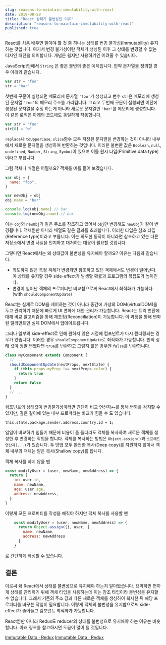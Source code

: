 ```yaml
---
slug: reasons-to-maintain-immutability-with-react
date: 2019-08-28
title: "React 상태가 불변성인 이유"
description: "reasons-to-maintain-immutability-with-react"
published: true
---
```


React를 처음 배우면 알아야 할 것 중 하나는 상태를 변경 불가성(Immutability) 유지하는 것입니다.
여기서 변경 불가성이란 객체가 생성된 이후 그 상태를 변경할 수 없는 디자인 패턴을 의미합니다.
개념은 쉽지만 사용하기엔 어려울 수 있습니다.

JavaScript안에서 `String` 은 좋은 불변의 좋은 예제입니다. 만약 문자열을 정의할 경우 아래와 같습니다.

```javascript {numberLines: true}
var str = "foo"
str = "bar"
```

첫번째 구문이 실행되면 메모리에 문자열 `'foo'`가 생성되고 변수 `str`은 메모리에 생성된 문자열 `'foo'`의 메모리 주소를 가리킵니다.
그리고 두번째 구문이 실행되면 이전에 생성된 문자열을 수정 하는게 아니라 새로운 문자열인 `'bar'`를 메모리에 생성합니다.
이 같은 로직은 아래의 코드에도 동일하게 작동합니다.

```js
var str = "foo"
str[0] = "w"
```

`replace`나 `toUpperCase`, `slice`함수 모두 저장된 문자열을 변경하는 것이 아니라 내부에서 새로운 문자열을 생성하여 반환하는 것입니다.
이러한 불변한 값은 `Boolean`, `null`, `undefined`, `Number`, `String`, `Symbol`이 있으며 이를 원시 타입(Primitive data type)이라고 부릅니다.

그럼 객체나 배열은 어떨까요? 객체를 예를 들어 보겠습니다.

```js
var obj = {
  name: "foo",
}

var newObj = obj
obj.name = "bar"

console.log(obj.name) // bar
console.log(newObj.name) // bar
```

이는 `obj`와 `newObj`가 같은 주소를 참조하고 있어서 `obj`만 변경해도 `newObj`가 같이 변경됩니다.
객체뿐만 아니라 배열도 같은 결과를 초래합니다. 이러한 타입은 참조 타입(Reference type)이라고 부릅니다.
이는 의도한 동작이 아니라면 참조하고 있는 다른 저장소에서 변경 사실을 인지하고 대처하는 대응이 필요할 것입니다.

그렇다면 React에서는 왜 상태값이 불변성을 유지해야 할까요? 이유는 다음과 같습니다.

- 의도하지 않은 특정 객체가 변경되면 참조하고 있던 객체에서도 변경이 일어난다. 이 상태를 유지할 경우 side-effect가 발생할 확률과 프로그램의 복잡도가 높아진다.
- 변경이 일어난 객체의 프로퍼티만 비교함으로써 React에서 최적화가 가능하다. (with `shouldComponentUpdate`)

React는 실제로 DOM을 제어하는 것이 아니라 중간에 가상의 DOM(virtualDOM)을 두고 관리하기 때문에 빠르게 UI 변화에 대한 관리가 가능합니다.
React는 트리 변환에 대해 비교 알고리즘을 통해 재조정(Reconciliation)이 가능합니다. 이 과정을 통해 변화된 엘리먼트만 실제 DOM에서 업데이트됩니다.

그러나 일부의 side-effect로 인해 원하지 않은 시점에 컴포넌트가 다시 렌더링되는 경우가 있습니다. 이러한 경우 `shouldComponentUpdate`로 최적화가 가능합니다.
만약 상태 값이 정말 변했다면 `true`를 반환하고 그렇지 않은 경우엔 `false`를 반환합니다.

```js
class MyComponent extends Component {
  // ...
  shouldComponentUpdate(nextProps, nextState) {
    if (this.props.myProp !== nextProps.color) {
      return true
    }
    return false
  }
  // ...
}
```

컴포넌트의 상태값이 변경불가성이라면 간단히 비교 연산자`≠=`를 통해 변화를 감지할 수 있지만, 깊은 깊이에 있는 내부 프로퍼티는 비교가 힘들 수 도 있습니다.

`this.state.package.sender.address.country.id = 1;`

일일이 비교하기 힘들기 때문에 비용이 좀 들더라도 객체를 복사하여 새로운 객체를 생성한 후 변경하는 작업을 합니다.
객체를 복사하는 방법은 `Object.assign()`과 `스프레드 연산자(...)`가 있습니다.
두 방법 모두 완전한 복사(Deep copy)를 지원하지 않아서 객체 내부의 객체는 얕은 복사(Shallow copy)를 합니다.

객체 복사를 하지 않을 땐

```js
const modifyUser = (user, newName, newAddress) => {
  return {
    id: user.id,
    name: newName,
    age: user.age,
    address: newAddress,
  }
}
```

이렇게 모든 프로퍼티를 작성을 해줘야 하지만 객체 복사를 사용할 땐

```js
    const modifyUser = (user, newName, newAddress) => {
      return Object.assign({}, user, {
        name: newName,
        address: newAddress
      }
    }
```

로 간단하게 작성할 수 있습니다.

## 결론

이로써 왜 React에서 상태를 불변성으로 유지해야 하는지 알아봤습니다.
요약하면 편하게 상태를 관리하기 위해 객체 타입을 사용하는데 이는 참조 타입이라 불변성을 유지할 수 없습니다.
그래서 기존의 주소 값과 다른 새로운 객체를 생성하여 복사한 뒤 해당 프로퍼티를 바꾸는 작업이 필요합니다.
이렇게 객체의 불변성을 유지함으로써 side-effect가 줄어들고 컴포넌트 최적화가 가능합니다.

React뿐만 아니라 Redux도 reducer의 상태를 불변성으로 유지해야 하는 이유는 비슷합니다. 아래 링크를 참고하시면 도움이 많이 될 것입니다.

[Immutable Data · Redux](https://redux.js.org/faq/immutable-data#redux-faq-immutable-data)
[Immutable Data · Redux](https://redux.js.org/faq/immutable-data#what-are-the-benefits-of-immutability)
